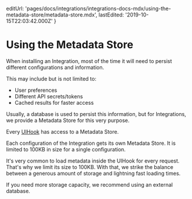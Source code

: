 
  editUrl:
    'pages/docs/integrations/integrations-docs-mdx/using-the-metadata-store/metadata-store.mdx',
  lastEdited: '2019-10-15T22:03:42.000Z'
}

# Using the Metadata Store

When installing an Integration, most of the time it will need to persist different configurations and information.

This may include but is not limited to:

- User preferences
- Different API secrets/tokens
- Cached results for faster access

Usually, a database is used to persist this information, but for <ProductNameSimple /> Integrations, we provide a Metadata Store for this very purpose.

Every [UIHook](#creating-an-integration/step-2-creating-a-uihook) has access to a Metadata Store.

Each configuration of the Integration gets its own Metadata Store. It is limited to 100KB in size for a single configuration.

It's very common to load metadata inside the UIHook for every request. That's why we limit its size to 100KB. With that, we strike the balance between a generous amount of storage and lightning fast loading times.

If you need more storage capacity, we recommend using an external database.

<AccessViaIntegrationUtils />
<API />
